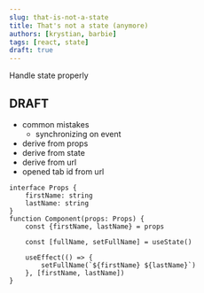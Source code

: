```yaml
---
slug: that-is-not-a-state
title: That's not a state (anymore)
authors: [krystian, barbie]
tags: [react, state]
draft: true
---
```


Handle state properly

## DRAFT
- common mistakes
    - synchronizing on event
- derive from props
- derive from state
- derive from url
- opened tab id from url


<!--truncate-->

```tsx showLineNumbers
interface Props {
    firstName: string
    lastName: string
}
function Component(props: Props) {
    const {firstName, lastName} = props

    const [fullName, setFullName] = useState()

    useEffect(() => {
        setFullName(`${firstName} ${lastName}`)
    }, [firstName, lastName])
}
```
